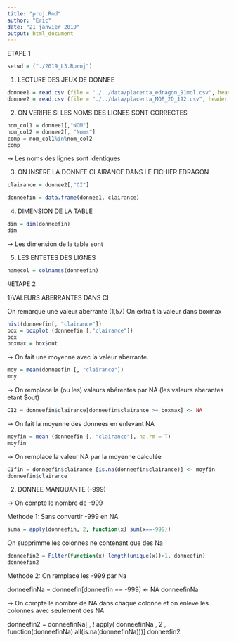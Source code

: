 ```yaml
---
title: "proj.Rmd"
author: "Eric"
date: "21 janvier 2019"
output: html_document
---
```


ETAPE 1

```r

setwd = ("./2019_L3.Rproj")

```

1) LECTURE DES JEUX DE DONNEE

```r

donnee1 = read.csv (file = "./../data/placenta_edragon_91mol.csv", header = T, sep = ";")
donnee2 = read.csv (file = "./../data/placenta_MOE_2D_192.csv", header = T, dec = ".", sep =";")

```

2) ON VERIFIE SI LES NOMS DES LIGNES SONT CORRECTES

```r
nom_col1 = donnee1[,"NOM"]
nom_col2 = donnee2[, "Noms"]
comp = nom_col1%in%nom_col2
comp
```

-> Les noms des lignes sont identiques

3) ON INSERE LA DONNEE CLAIRANCE DANS LE FICHIER EDRAGON
```r
clairance = donnee2[,"CI"]

donneefin = data.frame(donnee1, clairance)
```


4) DIMENSION DE LA TABLE
```r
dim = dim(donneefin)
dim
```
-> Les dimension de la table sont 


5) LES ENTETES DES LIGNES
```r
namecol = colnames(donneefin)
```



#ETAPE 2

1)VALEURS ABERRANTES DANS CI

On remarque une valeur aberrante (1,57)
On extrait la valeur dans boxmax


```r
hist(donneefin[, "clairance"])
box = boxplot (donneefin [,"clairance"])
box
boxmax = box$out
```

-> On fait une moyenne avec la valeur aberrante.

```r
moy = mean(donneefin [, "clairance"])
moy
```

-> On remplace la (ou les) valeurs abérentes par NA (les valeurs aberantes etant $out)

```r
CI2 = donneefin$clairance[donneefin$clairance >= boxmax] <- NA
```

-> On fait la moyenne des donnees en enlevant NA

```r
moyfin = mean (donneefin [, "clairance"], na.rm = T)
moyfin
```

-> On remplace la valeur NA par la moyenne calculée

```r
CIfin = donneefin$clairance [is.na(donneefin$clairance)] <- moyfin
donneefin$clairance
```



2) DONNEE MANQUANTE (-999)

-> On compte le nombre de -999

Methode 1: Sans convertir -999 en NA

```r
suma = apply(donneefin, 2, function(x) sum(x==-999))
```

On supprimme les colonnes ne contenant que des Na

```r
donneefin2 = Filter(function(x) length(unique(x))>1, donneefin)
donneefin2
```

Methode 2: On remplace les -999 par Na

donneefinNa = donneefin[donneefin == -999] <- NA
donneefinNa

-> On compte le nombre de NA dans chaque colonne et on enleve les colonnes avec seulement des NA

donneefin2 = donneefinNa[ , ! apply( donneefinNa , 2 , function(donneefinNa) all(is.na(donneefinNa)))]
donneefin2

